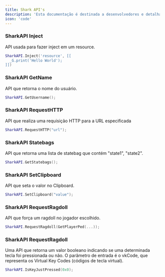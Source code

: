 ```yaml
---
title: Shark API's
description: 'Esta documentação é destinada a desenvolvedores e detalha as APIs disponíveis no Executor do Shark.'
icon: 'code'
---
```



### SharkAPI Inject
API usada para fazer inject em um resource.
```lua HelloWorld.lua
SharkAPI.Inject('resource', [[
  _G.print('Hello World');
]])
```

### SharkAPI GetName
API que retorna o nome do usuário.
```lua GetName.lua
SharkAPI.GetUsername();
```

### SharkAPI RequestHTTP
API que realiza uma requisição HTTP para a URL especificada
```lua RequestHTTP.lua
SharkAPI.RequestHTTP("url");
```

### SharkAPI Statebags
API que retorna uma lista de statebag que contém "state1", "state2".
```lua Statebags.lua
SharkAPI.GetStatebags();
```

### SharkAPI SetClipboard
API que seta o valor no Clipboard.
```lua SetClipboard.lua
SharkAPI.SetClipboard("value");
```
### SharkAPI RequestRagdoll
API que força um ragdoll no jogador escolhido.
```lua RequestRagdoll.lua
SharkAPI.RequestRagdoll(GetPlayerPed(...));
```

### SharkAPI RequestRagdoll
Uma API que retorna um valor booleano indicando se uma determinada tecla foi pressionada ou não. O parâmetro de entrada é o vkCode, que representa os Virtual Key Codes (códigos de tecla virtual).
```lua IsKeyJustPressed.lua
SharkAPI.IsKeyJustPressed(0x0);
```
